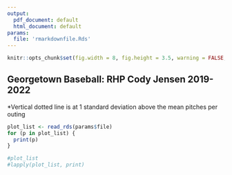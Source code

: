 ```yaml
---
output:
  pdf_document: default
  html_document: default
params:
  file: 'rmarkdownfile.Rds'
---
```

```r
knitr::opts_chunk$set(fig.width = 8, fig.height = 3.5, warning = FALSE, echo = FALSE)
```

## Georgetown Baseball: RHP Cody Jensen 2019-2022
*Vertical dotted line is at 1 standard deviation above the mean pitches per outing

```r
plot_list <- read_rds(params$file)
for (p in plot_list) {
  print(p)
}

#plot_list
#lapply(plot_list, print)
```
